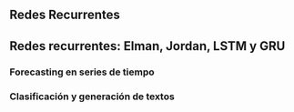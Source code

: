 ## Redes Recurrentes

## Redes recurrentes: Elman, Jordan, LSTM y GRU

### Forecasting en series de tiempo

### Clasificación y generación de textos
